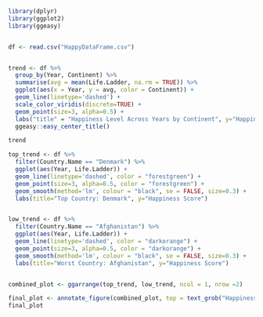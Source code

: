 ```r
library(dplyr)
library(ggplot2)
library(ggeasy)


df <- read.csv("HappyDataFrame.csv")


trend <- df %>%
  group_by(Year, Continent) %>%
  summarise(avg = mean(Life.Ladder, na.rm = TRUE)) %>%
  ggplot(aes(x = Year, y = avg, color = Continent)) +
  geom_line(linetype='dashed') +
  scale_color_viridis(discrete=TRUE) +
  geom_point(size=3, alpha=0.5) +
  labs("title" = "Happiness Level Across Years by Continent", y="Happiness Level") +
  ggeasy::easy_center_title()

trend

top_trend <- df %>%
  filter(Country.Name == "Denmark") %>%
  ggplot(aes(Year, Life.Ladder)) +
  geom_line(linetype='dashed', color = "forestgreen") +
  geom_point(size=3, alpha=0.5, color = "forestgreen") +
  geom_smooth(method='lm', colour = "black", se = FALSE, size=0.3) +
  labs(title="Top Country: Denmark", y="Happiness Score")


low_trend <- df %>%
  filter(Country.Name == "Afghanistan") %>%
  ggplot(aes(Year, Life.Ladder)) +
  geom_line(linetype='dashed', color = "darkorange") +
  geom_point(size=3, alpha=0.5, color = "darkorange") +
  geom_smooth(method='lm', colour = "black", se = FALSE, size=0.3) +
  labs(title="Worst Country: Afghanistan", y="Happiness Score")


combined_plot <- ggarrange(top_trend, low_trend, ncol = 1, nrow =2)

final_plot <- annotate_figure(combined_plot, top = text_grob("Happiness Trend Across Years", face = "bold", size = 16))
final_plot
```

